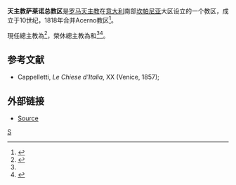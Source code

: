 '''天主教萨莱诺总教区'''是[[罗马天主教|罗马天主教]]在[[意大利|意大利]]南部[[坎帕尼亚|坎帕尼亚]]大区设立的一个教区，成立于10世纪，1818年合并Acerno教区<ref>{{Cite web |url=http://www.catholic-hierarchy.org/diocese/dscai.html |title=''Catholic Hierarchy'' page |access-date=2008-10-27 |archive-date=2022-01-08 |archive-url=https://web.archive.org/web/20220108171741/https://www.catholic-hierarchy.org/diocese/dscai.html |dead-url=no }}</ref>。 

現任總主教為{{link-it|安德肋·貝蘭迪|Andrea Bellandi}}<ref name="Vatican20190504">{{cite press release |title=Resignations and Appointments, 04.05.2019 |url=https://press.vatican.va/content/salastampa/en/bollettino/pubblico/2019/05/04/190504b.html |publisher=Holy See Press Office |accessdate=2019-08-10 |archiveurl=https://web.archive.org/web/20190810161045/https://press.vatican.va/content/salastampa/en/bollettino/pubblico/2019/05/04/190504b.html |archivedate=2019-08-10 |language=en |date=2019-05-04 |dead-url=no }}</ref>，榮休總主教為{{link-en|吉拉·皮耶羅|Gerardo Pierro}}和{{link-en|類斯·莫雷蒂 (總主教)|Luigi Moretti (archbishop)|類斯·莫雷蒂}}<ref name="Vatican20190504" /><ref>{{cite press release |title=RINUNCE E NOMINE, 10.06.2010 |url=https://press.vatican.va/content/salastampa/it/bollettino/pubblico/2010/06/10/0382/00869.html |publisher=Sala Stampa della Santa Sede |accessdate=2019-08-10 |archiveurl=https://web.archive.org/web/20190810171546/https://press.vatican.va/content/salastampa/it/bollettino/pubblico/2010/06/10/0382/00869.html |archivedate=2019-08-10 |language=it |date=2010-06-10 |dead-url=no }}</ref>。

==参考文献==
{{reflist}}
*Cappelletti, ''Le Chiese d'Italia'', XX (Venice, 1857); 

==外部链接==
*[http://www.newadvent.org/cathen/13396b.htm Source] {{Wayback|url=http://www.newadvent.org/cathen/13396b.htm |date=20200927181045 }}

[[Category:意大利天主教教区|S]]
{{意大利天主教教區}}